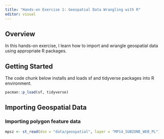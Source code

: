 ```yaml
---
title: "Hands-on Exercise 1: Geospatial Data Wrangling with R"
editor: visual
---
```


## Overview

In this hands-on exercise, I learn how to import and wrangle geospatial data using appropriate R packages.

## Getting Started

The code chunk below installs and loads sf and tidyverse packages into R environment.

```r
pacman::p_load(sf, tidyverse)
```

## Importing Geospatial Data

### Importing polygon feature data

```r
mpsz <- st_read(dsn = "data/geospatial", layer = "MP14_SUBZONE_WEB_PL")
```
